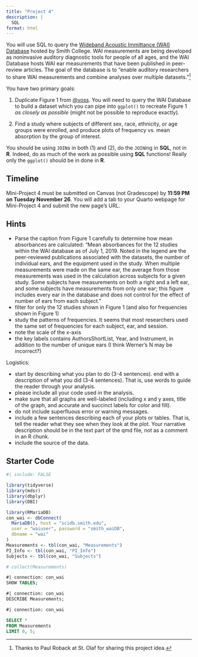 ```yaml
---
title: "Project 4"
description: |
  SQL
format: html
---
```


You will use SQL to query the [Wideband Acoustic Immittance (WAI) Database](https://www.science.smith.edu/wai-database/) hosted by Smith College.  WAI measurements are being developed as noninvasive auditory diagnostic tools for people of all ages, and the WAI Database hosts WAI ear measurements that have been published in peer-review articles.  The goal of the database is to "enable auditory researchers to share WAI measurements and combine analyses over multiple datasets."^[Thanks to Paul Roback at St. Olaf for sharing this project idea.]

You have two primary goals:

1) Duplicate Figure 1 from <a href = "https://www.ncbi.nlm.nih.gov/pmc/articles/PMC7093226/" target = "_blank">@voss</a>.  You will need to query the WAI Database to build a dataset which you can pipe into `ggplot()` to recreate Figure 1 *as closely as possible* (might not be possible to reproduce exactly).

2) Find a study where subjects of different sex, race, ethnicity, or age groups were enrolled, and produce plots of frequency vs. mean absorption by the group of interest.

You should be using `JOIN`s in both (1) and (2), do the `JOIN`ing in **SQL**, not in **R**.  Indeed, do as much of the work as possible using **SQL** functions!  Really only the `ggplot()` should be in done in **R**.


## Timeline

Mini-Project 4 must be submitted on Canvas (not Gradescope) by **11:59 PM on Tuesday November 26**.  You will add a tab to your Quarto webpage for Mini-Project 4 and submit the new page's URL. 


## Hints

- Parse the caption from Figure 1 carefully to determine how mean absorbances are calculated: "Mean absorbances for the 12 studies within the WAI database as of July 1, 2019. Noted in the legend are the peer-reviewed publications associated with the datasets, the number of individual ears, and the equipment used in the study. When multiple measurements were made on the same ear, the average from those measurements was used in the calculation across subjects for a given study. Some subjects have measurements on both a right and a left ear, and some subjects have measurements from only one ear; this figure includes every ear in the database and does not control for the effect of number of ears from each subject."
- filter for only the 12 studies shown in Figure 1 (and also for frequencies shown in Figure 1)
- study the patterns of frequencies.  It seems that most researchers used the same set of frequencies for each subject, ear, and session.
- note the scale of the x-axis
- the key labels contains AuthorsShortList, Year, and Instrument, in addition to the number of unique ears (I think Werner's N may be incorrect?)

Logistics:

- start by describing what you plan to do (3-4 sentences). end with a description of what you did (3-4 sentences).  That is, use words to guide the reader through your analysis.
- please include all your code used in the analysis.
- make sure that all graphs are well-labeled (including x and y axes, title of the graph, and accurate and succinct labels for color and fill).
- do not include superfluous error or warning messages.
- include a few sentences describing each of your plots or tables.  That is, tell the reader what they see when they look at the plot. Your narrative description should be in the text part of the qmd file, not as a comment in an R chunk.
- include the source of the data. 

## Starter Code

```r
#| include: FALSE

library(tidyverse)
library(mdsr)
library(dbplyr)
library(DBI)
```

```r
library(RMariaDB)
con_wai <- dbConnect(
  MariaDB(), host = "scidb.smith.edu",
  user = "waiuser", password = "smith_waiDB", 
  dbname = "wai"
)
Measurements <- tbl(con_wai, "Measurements")
PI_Info <- tbl(con_wai, "PI_Info")
Subjects <- tbl(con_wai, "Subjects")

# collect(Measurements)
```

```sql
#| connection: con_wai
SHOW TABLES;
```

```sql
#| connection: con_wai
DESCRIBE Measurements;
```

```sql
#| connection: con_wai

SELECT *
FROM Measurements
LIMIT 0, 5;
```






